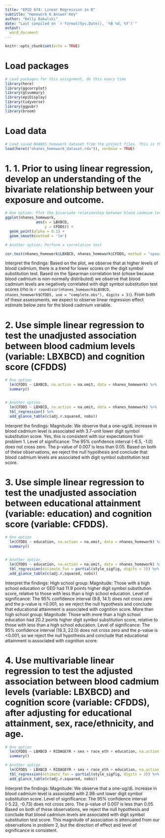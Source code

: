 ```yaml
---
title: "EPID 674: Linear Regression in R"
subtitle: "Homework 6 Answer Key"
author: "Kelly Bakulski"
date: "Last compiled on `r format(Sys.Date(), '%B %d, %Y')`"
output: 
  word_document
---
```


```r
knitr::opts_chunk$set(echo = TRUE)
```

# Load packages

```r

# Load packages for this assignment, do this every time
library(here)
library(ggcorrplot)
library(gtsummary)
library(epiDisplay)
library(tidyverse)
library(ggpubr)
library(broom)

```

# Load data
```r

# Load saved NHANES homework dataset from the project files. This is the dataset we built in homework 2
load(here(("nhanes_homework_dataset.rda")), verbose = TRUE)
```

# 1. 1.	Prior to using linear regression, develop an understanding of the bivariate relationship between your exposure and outcome.



```r

# One option: Plot the bivariate relationship between blood cadmium levels (x- axis variable: LBXBCD) and cognition score (y-axis variable: CFDDS)
ggplot(nhanes_homework,
              aes(x = LBXBCD,
                  y = CFDDS)) +
  geom_point(alpha = 0.1) +
  geom_smooth(method = 'lm')

# Another option: Perform a correlation test

cor.test(nhanes_homework$LBXBCD, nhanes_homework$CFDDS, method = "spearman")

```
Interpret the findings: Based on the plot, we observe that at higher levels of blood cadmium, there is a trend for lower scores on the digit symbol substitution test. Based on the Spearman correlation test (chose because blood cadmium is non-normally distributed) we observe that blood cadmium levels are negatively correlated with digit symbol substitution test scores (rho is `r round(cor(nhanes_homework$LBXBCD, nhanes_homework$CFDDS, use = "complete.obs"), digits = 3)`). From both of these assessments, we expect to observe linear regression effect estimate below zero for the blood cadmium variable.


# 2. Use simple linear regression to test the unadjusted association between blood cadmium levels (variable: LBXBCD) and cognition score (CFDDS)

```r

# One option
  lm(CFDDS ~ LBXBCD, na.action = na.omit, data = nhanes_homework) %>%
  summary()


# Another option
  lm(CFDDS ~ LBXBCD, na.action = na.omit, data = nhanes_homework) %>%
  tbl_regression() %>%
  add_glance_table(c(adj.r.squared, nobs))

```

Interpret the findings: Magnitude: We observe that a one-ug/dL increase in blood cadmium level is associated with 3.7-unit lower digit symbol substitution score. Yes, this is consistent with our expectations from problem 1. Level of significance: The 95% confidence interval (-6.5, -1.0) does not cross zero. The p-value of 0.007 is less than 0.05. Based on both of these observations, we reject the null hypothesis and conclude that blood cadmium levels are associated with digit symbol substitution test score. 


# 3. Use simple linear regression to test the unadjusted association between educational attainment (variable: education) and cognition score (variable: CFDDS).


```r

# One option
  lm(CFDDS ~ education, na.action = na.omit, data = nhanes_homework) %>%
  summary()


# Another option
  lm(CFDDS ~ education, na.action = na.omit, data = nhanes_homework) %>%
  tbl_regression(estimate_fun = partial(style_sigfig, digits = 3)) %>%
  add_glance_table(c(adj.r.squared, nobs))

```

Interpret the findings: 
High school group: Magnitude: Those with a high school education or GED had 11.9 points higher digit symbol substitution score, relative to those with less than a high school education. Level of significance: The 95% confidence interval (9.8, 14.1) does not cross zero and the p-value is <0.001, so we reject the null hypothesis and conclude that educational attainment is associated with cognition score. 
More than high school group: Magnitude: Those with more than a high school education had 20.2 points higher digit symbol substitution score, relative to those with less than a high school education. Level of significance: The 95% confidence interval (18.3, 22.0) does not cross zero and the p-value is <0.001, so we reject the null hypothesis and conclude that educational attainment is associated with cognition score. 



# 4. Use multivariable linear regression to test the adjusted association between blood cadmium levels (variable: LBXBCD) and cognition score (variable: CFDDS), after adjusting for educational attainment, sex, race/ethnicity, and age.

```r

# One option
  lm(CFDDS ~ LBXBCD + RIDAGEYR + sex + race_eth + education, na.action = na.omit, data = nhanes_homework) %>%
  summary()

# Another option
  lm(CFDDS ~ LBXBCD + RIDAGEYR + sex + race_eth + education, na.action = na.omit, data = nhanes_homework) %>%
  tbl_regression(estimate_fun = partial(style_sigfig, digits = 3)) %>%
  add_glance_table(c(adj.r.squared, nobs))
```

Interpret the findings: Magnitude: We observe that a one-ug/dL increase in blood cadmium level is associated with 2.98-unit lower digit symbol substitution score. Level of significance: The 95% confidence interval (-5.22, -0.73) does not cross zero. The p-value of 0.007 is less than 0.05. Based on both of these observations, we reject the null hypothesis and conclude that blood cadmium levels are associated with digit symbol substitution test score. This magnitude of association is attenuated from our observations in problem 2, but the direction of effect and level of significance is consistent. 


